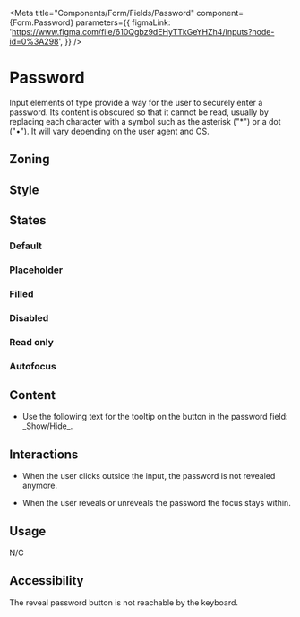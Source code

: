 
<Meta
	title="Components/Form/Fields/Password"
	component={Form.Password}
	parameters={{
		figmaLink: 'https://www.figma.com/file/610Qgbz9dEHyTTkGeYHZh4/Inputs?node-id=0%3A298',
	}}
/>

# Password

Input elements of type provide a way for the user to securely enter a password.
Its content is obscured so that it cannot be read, usually by replacing each character with a symbol such as the asterisk ("\*") or a dot ("•").
It will vary depending on the user agent and OS.

## Zoning

<FigmaImage
	src="https://www.figma.com/file/qc8oUSyVJM67gSsbTShftt/%F0%9F%93%90-Zoning?node-id=245%3A294"
	alt="zoning image for input password"
/>

## Style

<FigmaIframe light="https://www.figma.com/file/610Qgbz9dEHyTTkGeYHZh4/Inputs?node-id=0%3A346" />

## States

### Default

<Canvas>
	<Story story={Stories.Default} />
	<Story story={Stories.Hover} />
	<Story story={Stories.Focus} />
</Canvas>

### Placeholder

<Canvas>
	<Story story={Stories.Placeholder} />
</Canvas>

### Filled

<Canvas>
	<Story story={Stories.Filled} />
</Canvas>

<!-- Until SB 6.5, Play fn are only designed to work with Canvas tab -->

<Story story={Stories.Revealed} />

### Disabled

<Canvas>
	<Story story={Stories.Disabled} />
</Canvas>

### Read only

<Canvas>
	<Story story={Stories.ReadOnly} />
</Canvas>

### Autofocus

<Canvas>
	<Story name="autofocus">
		<Form>
			<Form.Password label="Old password" defaultValue="old" />
			<Form.Password label="New Password" defaultValue="new" autoFocus />
			<Form.Password label="Retype new password" defaultValue="new" />
		</Form>
	</Story>
</Canvas>

## Content

<Use>
	<Use.Do>
		<ul>
			<li>
				Use the following text for the tooltip on the button in the password field: _Show/Hide_.
			</li>
		</ul>
	</Use.Do>
</Use>

## Interactions

- When the user clicks outside the input, the password is not revealed anymore.

- When the user reveals or unreveals the password the focus stays within.

## Usage

N/C

## Accessibility

The reveal password button is not reachable by the keyboard.
